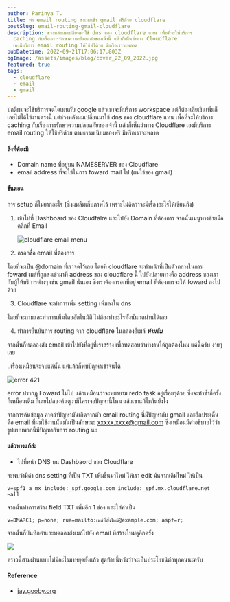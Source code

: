 ```yaml
---
author: Parinya T.
title: ทำ email routing ส่งเมล์เข้า gmail ฟรีด้วย cloudflare
postSlug: email-routing-gmail-cloudflare
description: ช่วงหลังผมเปลี่ยนมาใช้ dns ของ cloudflare แทน เพื่อที่จะให้บริการ
  caching กับเรื่องการรักษาความปลอดภัยของเจ้านี้ แล้วก็เห็นว่าทาง Cloudflare
  เองมีบริการ email routing ให้ใช้ฟรีด้วย มีหรือเราจะพลาด
pubDatetime: 2022-09-21T17:06:17.803Z
ogImage: /assets/images/blog/cover_22_09_2022.jpg
featured: true
tags:
  - cloudflare
  - email
  - gmail
---
```


ปกติผมจะใช้บริการจดโดเมนกับ google แล้วเขาจะมีบริการ workspace แต่ก็ต้องเสียเงินเพิ่มก็เลยไม่ได้ใช้งานตรงนี้ แต่ช่วงหลังผมเปลี่ยนมาใช้ dns ของ cloudflare แทน เพื่อที่จะให้บริการ caching กับเรื่องการรักษาความปลอดภัยของเจ้านี้ แล้วก็เห็นว่าทาง Cloudflare เองมีบริการ email routing ให้ใช้ฟรีด้วย ตามธรรมเนียมของฟรี มีหรือเราจะพลาด

#### สิ่งที่ต้องมี

- Domain name ที่อยู่บน NAMESERVER ของ Cloudflare
- email address ที่จะใช้ในการ foward mail ไป (ผมใช้ของ gmail)

#### ขั้นตอน

การ setup ก็ไม่ยากอะไร (ซึ่งผมลืมเก็บภาพไว้ เพราะไม่คิดว่าจะมีเรื่องอะไรให้เขียนถึง)

1. เข้าไปที่ Dashboard ของ Cloudfalre และไปยัง Domain ที่ต้องการ จากนั้นเมนูทางซ้ายมือคลิกที่ Email

   ![cloudflare email menu](/assets/images/blog/screen-shot-2565-09-22-at-00.32.32.png)

2. กรอกชื่อ email ที่ต้องการ

โดยที่จะเป็น @domain ที่เราจดไว้เลย โดยที่ cloudflare จะทำหน้าที่เป็นตัวกลางในการ foward เมล์ที่ถูกส่งเข้ามาที่ address ของ cloudflare นี้ ไปยังปลายทางคือ address ของเรากับผู้ให้บริการต่างๆ เช่น gmail นั่นเอง ซึ่งเราต้องกรอกที่อยู่ email ที่ต้องการจะให้ foward ลงไปด้วย

3. Cloudflare จะทำการเพิ่ม setting เพิ่มลงใน dns

โดยที่จะถามและทำการเพิ่มโดยอัตโนมัติ ไม่ต้องทำอะไรทั้งนั้นกดผ่านได้เลย

4. ทำการยืนยันการ routing จาก cloudflare ในกล่องอีเมล์ **_ห้ามลืม_**

จากนั้นก็ทดลองส่ง email เข้าไปยังที่อยู่ที่เราสร้าง เพื่อทดสอบว่าทำงานได้ถูกต้องไหม แค่นี้ครับ ง่ายๆเลย

..เรื่องเหมือนจะจบแค่นั้น แต่แล้วก็พบปัญหาเข้าจนได้

![error 421](/assets/images/blog/screen-shot-2565-09-22-at-00.35.38.png)

error ปรากฎ Foward ไม่ไป แล้วเหมือนว่าจะพยายาม redo task อยู่เรื่อยๆด้วย ซึ่งจะทำซ้ำกี่ครั้งก็เหมือนเดิม ก็เลยไปลองค้นดูว่ามีใครเจอปัญหานี้ไหม แล้วเขาแก้ไขกันยังไง

จากการค้นข้อมูล คาดว่าปัญหามันเกิดจากตัว email routing นี่มีปัญหากับ gmail และอีกประเด็นคือ email ที่ผมใช้งานนั้นมันเป็นลักษณะ xxxxx.xxxx@gmail.com ซึ่งเหมือนมีคำอธิบายไว้ว่ารูปแบบพวกนี้มีปัญหากับการ routing นะ

#### แล้วทางแก้ล่ะ

- ไปที่หน้า DNS บน Dashbaord ของ Cloudflare

จะพบว่ามีค่า dns setting ที่เป็น TXT เพิ่มขึ้นมาใหม่ ให้เรา edit มันจากเดิมใหม่ ให้เป็น

```
v=spf1 a mx include:_spf.google.com include:_spf.mx.cloudflare.net  ~all
```

จากนั้นทำการสร้าง field TXT เพิ่มอีก 1 ช่อง และใส่ค่าเป็น

```
v=DMARC1; p=none; rua=mailto:เมล์ที่ตั้งใหม่@example.com; aspf=r;
```

จากนั้นก็บันทึกค่าและทดลองส่งเมล์ไปยัง email ที่สร้างใหม่ดูอีกครั้ง

![](/assets/images/blog/screen-shot-2565-09-22-at-00.49.36.png)

คราวนี้สามผ่านแบบไม่มีอะไรมาหยุดยั้งแล้ว สุดท้ายนี้หวังว่าจะเป็นประโยชน์ต่อทุกคนนะครับ

#### Reference

- [jay.gooby.org](https://jay.gooby.org/2022/05/06/use-a-basic-gmail-account-to-send-mail-as-with-a-domain-that-uses-cloudflare-email-routing)
